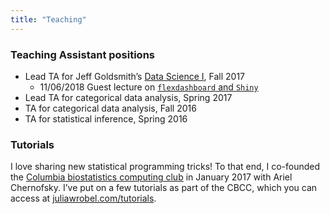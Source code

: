 ```yaml
---
title: "Teaching"
---
```


<link rel="stylesheet" href="academicons.css"/>
<link rel="stylesheet" href="styles.css" type="text/css">

### Teaching Assistant positions

* Lead TA for Jeff Goldsmith's [Data Science I](http://jeffgoldsmith.com/DSI/), Fall 2017
    * 11/06/2018 Guest lecture on [`flexdashboard` and `Shiny`](http://jeffgoldsmith.com/DSI/shiny.html)
    
* Lead TA for categorical data analysis, Spring 2017
* TA for categorical data analysis, Fall 2016
* TA for statistical inference, Spring 2016

### Tutorials

I love sharing new statistical programming tricks! To that end, I co-founded the [Columbia biostatistics computing club](https://columbia-computing-club.github.io/) in January 2017 with Ariel Chernofsky. I've put on a few tutorials as part of the CBCC, which you can access at [juliawrobel.com/tutorials](http://juliawrobel.com/tutorials/).

